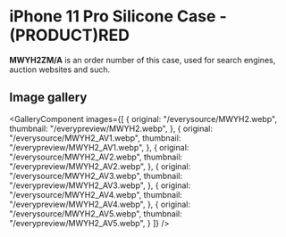 
# iPhone 11 Pro Silicone Case - (PRODUCT)RED

<Callout type='info' emoji='👉🏻'>**MWYH2ZM/A** is an order number of this case, used for search engines, auction websites and such.</Callout>

## Image gallery

<GalleryComponent
    images={[
      {
        original: "/everysource/MWYH2.webp",
        thumbnail: "/everypreview/MWYH2.webp",
      },
      {
        original: "/everysource/MWYH2_AV1.webp",
        thumbnail: "/everypreview/MWYH2_AV1.webp",
      },
      {
        original: "/everysource/MWYH2_AV2.webp",
        thumbnail: "/everypreview/MWYH2_AV2.webp",
      },
      {
        original: "/everysource/MWYH2_AV3.webp",
        thumbnail: "/everypreview/MWYH2_AV3.webp",
      },
      {
        original: "/everysource/MWYH2_AV4.webp",
        thumbnail: "/everypreview/MWYH2_AV4.webp",
      },
      {
        original: "/everysource/MWYH2_AV5.webp",
        thumbnail: "/everypreview/MWYH2_AV5.webp",
      }
    ]}
  />
